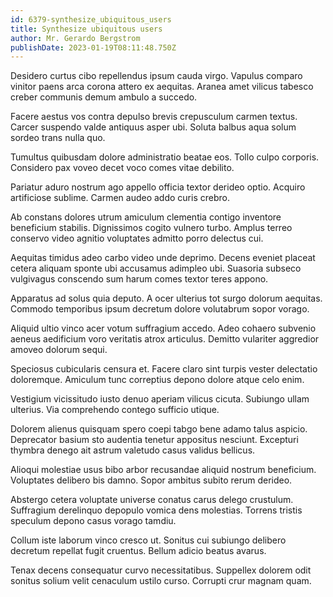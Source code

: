 ```yaml
---
id: 6379-synthesize_ubiquitous_users
title: Synthesize ubiquitous users
author: Mr. Gerardo Bergstrom
publishDate: 2023-01-19T08:11:48.750Z
---
```


Desidero curtus cibo repellendus ipsum cauda virgo. Vapulus comparo vinitor paens arca corona attero ex aequitas. Aranea amet vilicus tabesco creber communis demum ambulo a succedo.

Facere aestus vos contra depulso brevis crepusculum carmen textus. Carcer suspendo valde antiquus asper ubi. Soluta balbus aqua solum sordeo trans nulla quo.

Tumultus quibusdam dolore administratio beatae eos. Tollo culpo corporis. Considero pax voveo decet voco comes vitae debilito.

Pariatur aduro nostrum ago appello officia textor derideo optio. Acquiro artificiose sublime. Carmen audeo addo curis crebro.

Ab constans dolores utrum amiculum clementia contigo inventore beneficium stabilis. Dignissimos cogito vulnero turbo. Amplus terreo conservo video agnitio voluptates admitto porro delectus cui.

Aequitas timidus adeo carbo video unde deprimo. Decens eveniet placeat cetera aliquam sponte ubi accusamus adimpleo ubi. Suasoria subseco vulgivagus conscendo sum harum comes textor teres appono.

Apparatus ad solus quia deputo. A ocer ulterius tot surgo dolorum aequitas. Commodo temporibus ipsum decretum dolore volutabrum sopor vorago.

Aliquid ultio vinco acer votum suffragium accedo. Adeo cohaero subvenio aeneus aedificium voro veritatis atrox articulus. Demitto vulariter aggredior amoveo dolorum sequi.

Speciosus cubicularis censura et. Facere claro sint turpis vester delectatio doloremque. Amiculum tunc correptius depono dolore atque celo enim.

Vestigium vicissitudo iusto denuo aperiam vilicus cicuta. Subiungo ullam ulterius. Via comprehendo contego sufficio utique.

Dolorem alienus quisquam spero coepi tabgo bene adamo talus aspicio. Deprecator basium sto audentia tenetur appositus nesciunt. Excepturi thymbra denego ait astrum valetudo casus validus bellicus.

Alioqui molestiae usus bibo arbor recusandae aliquid nostrum beneficium. Voluptates delibero bis damno. Sopor ambitus subito rerum derideo.

Abstergo cetera voluptate universe conatus carus delego crustulum. Suffragium derelinquo depopulo vomica dens molestias. Torrens tristis speculum depono casus vorago tamdiu.

Collum iste laborum vinco cresco ut. Sonitus cui subiungo delibero decretum repellat fugit cruentus. Bellum adicio beatus avarus.

Tenax decens consequatur curvo necessitatibus. Suppellex dolorem odit sonitus solium velit cenaculum ustilo curso. Corrupti crur magnam quam.
